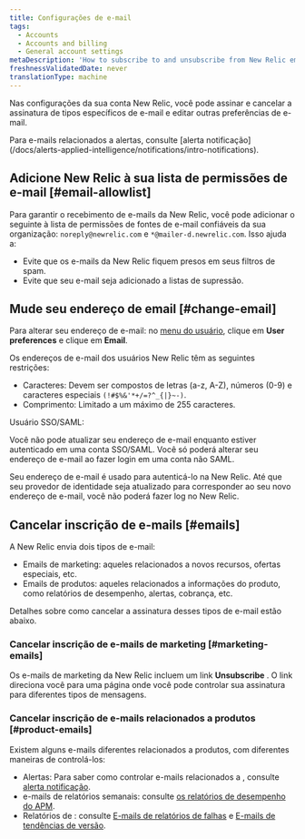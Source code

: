 ```yaml
---
title: Configurações de e-mail
tags:
  - Accounts
  - Accounts and billing
  - General account settings
metaDescription: 'How to subscribe to and unsubscribe from New Relic emails, and change your email address.'
freshnessValidatedDate: never
translationType: machine
---
```


Nas configurações da sua conta New Relic, você pode assinar e cancelar a assinatura de tipos específicos de e-mail e editar outras preferências de e-mail.

<Callout variant="tip">
  Para e-mails relacionados a alertas, consulte [alerta notificação](/docs/alerts-applied-intelligence/notifications/intro-notifications).
</Callout>

## Adicione New Relic à sua lista de permissões de e-mail [#email-allowlist]

Para garantir o recebimento de e-mails da New Relic, você pode adicionar o seguinte à lista de permissões de fontes de e-mail confiáveis da sua organização: `noreply@newrelic.com` e `*@mailer-d.newrelic.com`. Isso ajuda a:

* Evite que os e-mails da New Relic fiquem presos em seus filtros de spam.
* Evite que seu e-mail seja adicionado a listas de supressão.

## Mude seu endereço de email [#change-email]

Para alterar seu endereço de e-mail: no [menu do usuário](/docs/accounts/accounts-billing/general-account-settings/intro-account-settings), clique em <DNT>**User preferences**</DNT> e clique em <DNT>**Email**</DNT>.

Os endereços de e-mail dos usuários New Relic têm as seguintes restrições:

* Caracteres: Devem ser compostos de letras (a-z, A-Z), números (0-9) e caracteres especiais `(!#$%&'*+/=?^_{|}~-)`.
* Comprimento: Limitado a um máximo de 255 caracteres.

<Callout variant="tip">
  Usuário SSO/SAML:

  Você não pode atualizar seu endereço de e-mail enquanto estiver autenticado em uma conta SSO/SAML. Você só poderá alterar seu endereço de e-mail ao fazer login em uma conta não SAML.

  Seu endereço de e-mail é usado para autenticá-lo na New Relic. Até que seu provedor de identidade seja atualizado para corresponder ao seu novo endereço de e-mail, você não poderá fazer log no New Relic.
</Callout>

## Cancelar inscrição de e-mails [#emails]

A New Relic envia dois tipos de e-mail:

* Emails de marketing: aqueles relacionados a novos recursos, ofertas especiais, etc.
* Emails de produtos: aqueles relacionados a informações do produto, como relatórios de desempenho, alertas, cobrança, etc.

Detalhes sobre como cancelar a assinatura desses tipos de e-mail estão abaixo.

### Cancelar inscrição de e-mails de marketing [#marketing-emails]

Os e-mails de marketing da New Relic incluem um link <DNT>**Unsubscribe**</DNT> . O link direciona você para uma página onde você pode controlar sua assinatura para diferentes tipos de mensagens.

### Cancelar inscrição de e-mails relacionados a produtos [#product-emails]

Existem alguns e-mails diferentes relacionados a produtos, com diferentes maneiras de controlá-los:

* Alertas: Para saber como controlar e-mails relacionados a <InlinePopover type="alerts" />, consulte [alerta notificação](/docs/alerts-applied-intelligence/notifications/intro-notifications).
* <InlinePopover type="apm" />e-mails de relatórios semanais: consulte [os relatórios de desempenho do APM](/docs/apm/reports/other-performance-analysis/weekly-performance-report#opting_out).
* Relatórios de <InlinePopover type="mobile" />: consulte [E-mails de relatórios de falhas](/docs/mobile-monitoring/mobile-monitoring-ui/crashes/receive-crash-notifications-email) e [E-mails de tendências de versão](/docs/mobile-monitoring/mobile-monitoring-ui/mobile-app-pages/version-trends-compare-user-adoption-metrics-performance).